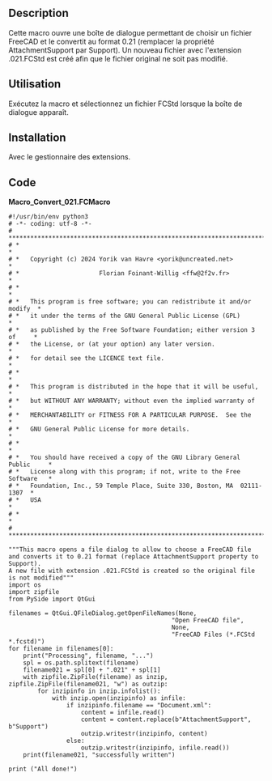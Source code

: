 <languages/>

{{Macro/fr
|Name=Convert_021
|Name/fr=Convert_021
|Description=Convertit un fichier FreeCAD enregistré avec une version postérieure à la version 0.21 au format 0.21.
|Author=yorik
|Version=0.1
|Date=2024-03-13
|FCVersion=Toutes
}}

==Description==

Cette macro ouvre une boîte de dialogue permettant de choisir un fichier FreeCAD et le convertit au format 0.21 (remplacer la propriété AttachmentSupport par Support). Un nouveau fichier avec l'extension .021.FCStd est créé afin que le fichier original ne soit pas modifié.

<span id="Usage"></span>
==Utilisation==

Exécutez la macro et sélectionnez un fichier FCStd lorsque la boîte de dialogue apparaît.

<span id="Install"></span>
==Installation==

Avec le gestionnaire des extensions.

==Code==

'''Macro_Convert_021.FCMacro'''

<!--NOT CHANGE THE <pre> </pre> BALISE CAUSE THE PIPE OR SPACE IN MACRO CODE CUT THE MACRO-->
<pre>
#!/usr/bin/env python3
# -*- coding: utf-8 -*-
# ***************************************************************************
# *                                                                         *
# *   Copyright (c) 2024 Yorik van Havre <yorik@uncreated.net>              *
# *                      Florian Foinant-Willig <ffw@2f2v.fr>               *
# *                                                                         *
# *   This program is free software; you can redistribute it and/or modify  *
# *   it under the terms of the GNU General Public License (GPL)            *
# *   as published by the Free Software Foundation; either version 3 of     *
# *   the License, or (at your option) any later version.                   *
# *   for detail see the LICENCE text file.                                 *
# *                                                                         *
# *   This program is distributed in the hope that it will be useful,       *
# *   but WITHOUT ANY WARRANTY; without even the implied warranty of        *
# *   MERCHANTABILITY or FITNESS FOR A PARTICULAR PURPOSE.  See the         *
# *   GNU General Public License for more details.                          *
# *                                                                         *
# *   You should have received a copy of the GNU Library General Public     *
# *   License along with this program; if not, write to the Free Software   *
# *   Foundation, Inc., 59 Temple Place, Suite 330, Boston, MA  02111-1307  *
# *   USA                                                                   *
# *                                                                         *
# ***************************************************************************

"""This macro opens a file dialog to allow to choose a FreeCAD file
and converts it to 0.21 format (replace AttachmentSupport property to Support).
A new file with extension .021.FCStd is created so the original file is not modified"""
import os
import zipfile
from PySide import QtGui

filenames = QtGui.QFileDialog.getOpenFileNames(None,
                                             "Open FreeCAD file",
                                             None,
                                             "FreeCAD Files (*.FCStd *.fcstd)")
for filename in filenames[0]:
    print("Processing", filename, "...")
    spl = os.path.splitext(filename)
    filename021 = spl[0] + ".021" + spl[1]
    with zipfile.ZipFile(filename) as inzip, zipfile.ZipFile(filename021, "w") as outzip:
        for inzipinfo in inzip.infolist():
            with inzip.open(inzipinfo) as infile:
                if inzipinfo.filename == "Document.xml":
                    content = infile.read()
                    content = content.replace(b"AttachmentSupport", b"Support")
                    outzip.writestr(inzipinfo, content)
                else:
                    outzip.writestr(inzipinfo, infile.read())
    print(filename021, "successfully written")

print ("All done!")
</pre>